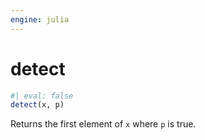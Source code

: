 ```yaml
---
engine: julia
---
```


# detect {#sec-doc}
    

::: {.callout-note appearance="simple" title="docblock" collapse=false}    


```julia
#| eval: false
detect(x, p)

```

Returns the first element of  `x` where `p` is true.
 


:::
    

